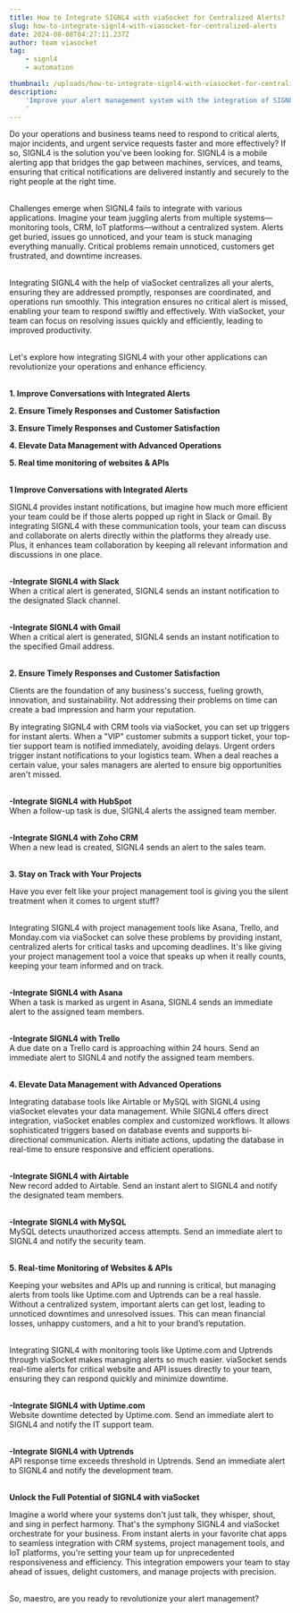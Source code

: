```yaml
---
title: How to Integrate SIGNL4 with viaSocket for Centralized Alerts?
slug: how-to-integrate-signl4-with-viasocket-for-centralized-alerts
date: 2024-08-08T04:27:11.237Z
author: team viasocket
tag:
    - signl4
    - automation

thumbnail: /uploads/how-to-integrate-signl4-with-viasocket-for-centralized-alerts.gif
description:
    'Improve your alert management system with the integration of SIGNL4 and viaSocket. Centralize your alerts and boost your teams productivity.
    '
---
```


Do your operations and business teams need to respond to critical alerts, major incidents, and urgent service requests faster and more effectively? If so, SIGNL4 is the solution you've been looking for. SIGNL4 is a mobile alerting app that bridges the gap between machines, services, and teams, ensuring that critical notifications are delivered instantly and securely to the right people at the right time.<br /><br />

Challenges emerge when SIGNL4 fails to integrate with various applications. Imagine your team juggling alerts from multiple systems—monitoring tools, CRM, IoT platforms—without a centralized system. Alerts get buried, issues go unnoticed, and your team is stuck managing everything manually. Critical problems remain unnoticed, customers get frustrated, and downtime increases.<br /><br />

Integrating SIGNL4 with the help of viaSocket centralizes all your alerts, ensuring they are addressed promptly, responses are coordinated, and operations run smoothly. This integration ensures no critical alert is missed, enabling your team to respond swiftly and effectively. With viaSocket, your team can focus on resolving issues quickly and efficiently, leading to improved productivity.<br /><br />

Let's explore how integrating SIGNL4 with your other applications can revolutionize your operations and enhance efficiency.<br /><br />

**1. Improve Conversations with Integrated Alerts**<br />

**2. Ensure Timely Responses and Customer Satisfaction**<br />

**3. Ensure Timely Responses and Customer Satisfaction**<br />

**4. Elevate Data Management with Advanced Operations**<br />

**5. Real time monitoring of websites & APIs**<br /><br />

**1 Improve Conversations with Integrated Alerts**

SIGNL4 provides instant notifications, but imagine how much more efficient your team could be if those alerts popped up right in Slack or Gmail. By integrating SIGNL4 with these communication tools, your team can discuss and collaborate on alerts directly within the platforms they already use. Plus, it enhances team collaboration by keeping all relevant information and discussions in one place.<br /><br />

**-Integrate SIGNL4 with Slack**  
 When a critical alert is generated, SIGNL4 sends an instant notification to the designated Slack channel.<br /><br />

**-Integrate SIGNL4 with Gmail**  
 When a critical alert is generated, SIGNL4 sends an instant notification to the specified Gmail address.<br /><br />

**2. Ensure Timely Responses and Customer Satisfaction**

Clients are the foundation of any business's success, fueling growth, innovation, and sustainability. Not addressing their problems on time can create a bad impression and harm your reputation.

By integrating SIGNL4 with CRM tools via viaSocket, you can set up triggers for instant alerts. When a "VIP" customer submits a support ticket, your top-tier support team is notified immediately, avoiding delays. Urgent orders trigger instant notifications to your logistics team. When a deal reaches a certain value, your sales managers are alerted to ensure big opportunities aren't missed.<br /><br />

**-Integrate SIGNL4 with HubSpot**  
 When a follow-up task is due, SIGNL4 alerts the assigned team member.<br /><br />

**-Integrate SIGNL4 with Zoho CRM**  
 When a new lead is created, SIGNL4 sends an alert to the sales team.<br /><br />

**3. Stay on Track with Your Projects**

Have you ever felt like your project management tool is giving you the silent treatment when it comes to urgent stuff?<br /><br />

Integrating SIGNL4 with project management tools like Asana, Trello, and Monday.com via viaSocket can solve these problems by providing instant, centralized alerts for critical tasks and upcoming deadlines. It's like giving your project management tool a voice that speaks up when it really counts, keeping your team informed and on track.<br /><br />

**-Integrate SIGNL4 with Asana**  
 When a task is marked as urgent in Asana, SIGNL4 sends an immediate alert to the assigned team members.<br /><br />

**-Integrate SIGNL4 with Trello**  
 A due date on a Trello card is approaching within 24 hours. Send an immediate alert to SIGNL4 and notify the assigned team members.<br /><br />

**4. Elevate Data Management with Advanced Operations**

Integrating database tools like Airtable or MySQL with SIGNL4 using viaSocket elevates your data management. While SIGNL4 offers direct integration, viaSocket enables complex and customized workflows. It allows sophisticated triggers based on database events and supports bi-directional communication. Alerts initiate actions, updating the database in real-time to ensure responsive and efficient operations.<br /><br />

**-Integrate SIGNL4 with Airtable**  
 New record added to Airtable. Send an instant alert to SIGNL4 and notify the designated team members.<br /><br />

**-Integrate SIGNL4 with MySQL**  
 MySQL detects unauthorized access attempts. Send an immediate alert to SIGNL4 and notify the security team.<br /><br />

**5. Real-time Monitoring of Websites & APIs**

Keeping your websites and APIs up and running is critical, but managing alerts from tools like Uptime.com and Uptrends can be a real hassle. Without a centralized system, important alerts can get lost, leading to unnoticed downtimes and unresolved issues. This can mean financial losses, unhappy customers, and a hit to your brand’s reputation.<br /><br />

Integrating SIGNL4 with monitoring tools like Uptime.com and Uptrends through viaSocket makes managing alerts so much easier. viaSocket sends real-time alerts for critical website and API issues directly to your team, ensuring they can respond quickly and minimize downtime.<br /><br />

**-Integrate SIGNL4 with Uptime.com**  
 Website downtime detected by Uptime.com. Send an immediate alert to SIGNL4 and notify the IT support team.<br /><br />

**-Integrate SIGNL4 with Uptrends**  
 API response time exceeds threshold in Uptrends. Send an immediate alert to SIGNL4 and notify the development team.<br /><br />

**Unlock the Full Potential of SIGNL4 with viaSocket**

Imagine a world where your systems don't just talk, they whisper, shout, and sing in perfect harmony. That's the symphony SIGNL4 and viaSocket orchestrate for your business. From instant alerts in your favorite chat apps to seamless integration with CRM systems, project management tools, and IoT platforms, you're setting your team up for unprecedented responsiveness and efficiency. This integration empowers your team to stay ahead of issues, delight customers, and manage projects with precision.<br /><br />

So, maestro, are you ready to revolutionize your alert management?
